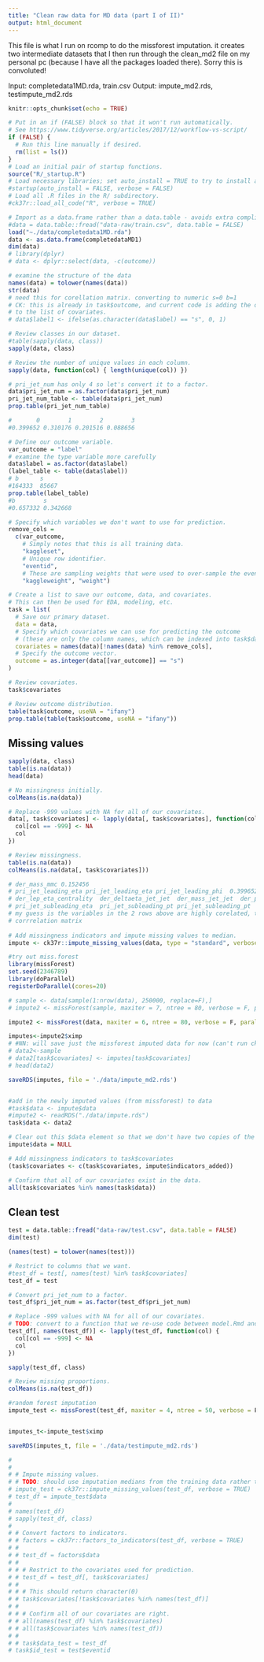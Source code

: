 ```yaml
---
title: "Clean raw data for MD data (part I of II)"
output: html_document
---
```



This file is what I run on rcomp to do the missforest imputation. it creates two intermediate datasets that I then run through the clean_md2 file on my personal pc (because I have all the packages loaded there). Sorry this is convoluted!

Input: completedata1MD.rda, train.csv
Output: impute_md2.rds, testimpute_md2.rds


```r
knitr::opts_chunk$set(echo = TRUE) 

# Put in an if (FALSE) block so that it won't run automatically.
# See https://www.tidyverse.org/articles/2017/12/workflow-vs-script/
if (FALSE) {
  # Run this line manually if desired.
  rm(list = ls())
}
# Load an initial pair of startup functions.
source("R/_startup.R")
# Load necessary libraries; set auto_install = TRUE to try to install any needed packages.
#startup(auto_install = FALSE, verbose = FALSE)
# Load all .R files in the R/ subdirectory.
#ck37r::load_all_code("R", verbose = TRUE)
```

```r

# Import as a data.frame rather than a data.table - avoids extra complication.
#data = data.table::fread("data-raw/train.csv", data.table = FALSE)
load("~./data/completedata1MD.rda")
data <- as.data.frame(completedataMD1) 
dim(data)
# library(dplyr)
# data <- dplyr::select(data, -c(outcome))

# examine the structure of the data
names(data) = tolower(names(data))
str(data)
# need this for corellation matrix. converting to numeric s=0 b=1
# CK: this is already in task$outcome, and current code is adding the outcome
# to the list of covariates.
# data$label1 <- ifelse(as.character(data$label) == "s", 0, 1)

# Review classes in our dataset.
#table(sapply(data, class))
sapply(data, class)

# Review the number of unique values in each column.
sapply(data, function(col) { length(unique(col)) })

# pri_jet_num has only 4 so let's convert it to a factor.
data$pri_jet_num = as.factor(data$pri_jet_num)
pri_jet_num_table <- table(data$pri_jet_num)
prop.table(pri_jet_num_table)

#       0        1        2        3 
#0.399652 0.310176 0.201516 0.088656
```

```r
# Define our outcome variable.
var_outcome = "label"
# examine the type variable more carefully
data$label = as.factor(data$label)
(label_table <- table(data$label))
# b      s 
#164333  85667
prop.table(label_table)
#b        s 
#0.657332 0.342668

# Specify which variables we don't want to use for prediction.
remove_cols =
  c(var_outcome,
    # Simply notes that this is all training data.
    "kaggleset",
    # Unique row identifier.
    "eventid",
    # These are sampling weights that were used to over-sample the event data (because the outcome is rare)
    "kaggleweight", "weight")

# Create a list to save our outcome, data, and covariates.
# This can then be used for EDA, modeling, etc.
task = list(
  # Save our primary dataset.
  data = data,
  # Specify which covariates we can use for predicting the outcome
  # (these are only the column names, which can be indexed into task$data).
  covariates = names(data)[!names(data) %in% remove_cols],
  # Specify the outcome vector.
  outcome = as.integer(data[[var_outcome]] == "s")
)

# Review covariates.
task$covariates

# Review outcome distribution.
table(task$outcome, useNA = "ifany")
prop.table(table(task$outcome, useNA = "ifany"))
```

## Missing values

```r
sapply(data, class)
table(is.na(data)) 
head(data)

# No missingness initially.
colMeans(is.na(data))

# Replace -999 values with NA for all of our covariates.
data[, task$covariates] <- lapply(data[, task$covariates], function(col) {
  col[col == -999] <- NA
  col
})

# Review missingness.
table(is.na(data))
colMeans(is.na(data[, task$covariates]))

# der_mass_mmc 0.152456 
# pri_jet_leading_eta pri_jet_leading_eta pri_jet_leading_phi  0.399652 
# der_lep_eta_centrality  der_deltaeta_jet_jet  der_mass_jet_jet  der_prodeta_jet_jet 0.709828
# pri_jet_subleading_eta  pri_jet_subleading_pt pri_jet_subleading_pt  0.709828
# my guess is the variables in the 2 rows above are highly corelated, they have same percentage of missing. 
# corrrelation matrix
 
# Add missingness indicators and impute missing values to median.
impute <- ck37r::impute_missing_values(data, type = "standard", verbose = TRUE)

#try out miss.forest 
library(missForest)
set.seed(2346789)
library(doParallel)
registerDoParallel(cores=20)

# sample <- data[sample(1:nrow(data), 250000, replace=F),]
# impute2 <- missForest(sample, maxiter = 7, ntree = 80, verbose = F, parallelize='forests', nodesize = c(100, 100))

impute2 <- missForest(data, maxiter = 6, ntree = 80, verbose = F, parallelize='forests',nodesize = c(100, 100))

imputes<-impute2$ximp
# #NN: will save just the missforest imputed data for now (can't run ck37 on Rcomp yet, so need to manually export the missforest imputation to my personal laptop)
# data2<-sample
# data2[task$covariates] <- imputes[task$covariates]
# head(data2)

saveRDS(imputes, file = './data/impute_md2.rds') 


#add in the newly imputed values (from missforest) to data
#task$data <- impute$data
#impute2 <- readRDS("./data/impute.rds")
task$data <- data2

# Clear out this $data element so that we don't have two copies of the data.
impute$data = NULL

# Add missingness indicators to task$covariates
(task$covariates <- c(task$covariates, impute$indicators_added))

# Confirm that all of our covariates exist in the data.
all(task$covariates %in% names(task$data))

```

<!-- ## Convert factors to indicators -->

<!-- ```{r factors_to_indicators} -->

<!-- sapply(task$data, class) -->

<!-- # This will only apply to $pri_jet_num -->
<!-- # We need to do the same step on the testing data. -->
<!-- factors = ck37r::factors_to_indicators(data, predictors = task$covariates, verbose = TRUE) -->
<!-- names(factors) -->

<!-- # This is dropping the missingness indicators for some reason - appears to be -->
<!-- # a bug in factors_to_indicators - need to investigate. -->
<!-- names(factors$data) -->
<!-- factors$factor_names -->

<!-- # TODO: this as.vector shouldn't be needed but $factor_names is a column matrix -->
<!-- # (erroneously). -->
<!-- task$data = cbind(task$data, factors$data[, as.vector(factors$factor_names)]) -->
<!-- names(task$data) -->

<!-- # Update our covariate list to include the 3 new indicator columns. -->
<!-- (task$covariates = c(task$covariates, as.vector(factors$factor_names))) -->

<!-- # Clear out this extra copy of the dataframe to save memory & storage size. -->
<!-- factors$data = NULL -->

<!-- # Remove $pri_jet_num now that it exists as indicators. -->
<!-- task$data$pri_jet_num = NULL -->
<!-- (task$covariates = setdiff(task$covariates, "pri_jet_num")) -->

<!-- # Confirm that all of our covariates exist in our training data. -->
<!-- stopifnot(all(task$covariates %in% names(task$data))) -->
<!-- ``` -->

## Clean test

```r
test = data.table::fread("data-raw/test.csv", data.table = FALSE)
dim(test)

(names(test) = tolower(names(test)))

# Restrict to columns that we want.
#test_df = test[, names(test) %in% task$covariates]
test_df = test

# Convert pri_jet_num to a factor.
test_df$pri_jet_num = as.factor(test_df$pri_jet_num)

# Replace -999 values with NA for all of our covariates.
# TODO: convert to a function that we re-use code between model.Rmd and clean.Rmd.
test_df[, names(test_df)] <- lapply(test_df, function(col) {
  col[col == -999] <- NA
  col
})

sapply(test_df, class)

# Review missing proportions.
colMeans(is.na(test_df))

#random forest imputation
impute_test <- missForest(test_df, maxiter = 4, ntree = 50, verbose = F, parallelize='forests', nodesize = c(100, 100))


imputes_t<-impute_test$ximp

saveRDS(imputes_t, file = './data/testimpute_md2.rds') 

# 
# 
# # Impute missing values.
# # TODO: should use imputation medians from the training data rather the test data.
# impute_test = ck37r::impute_missing_values(test_df, verbose = TRUE)
# test_df = impute_test$data
# 
# names(test_df)
# sapply(test_df, class)
# 
# # Convert factors to indicators.
# # factors = ck37r::factors_to_indicators(test_df, verbose = TRUE)
# # 
# # test_df = factors$data
# # 
# # # Restrict to the covariates used for prediction.
# # test_df = test_df[, task$covariates]
# # 
# # # This should return character(0)
# # task$covariates[!task$covariates %in% names(test_df)]
# # 
# # # Confirm all of our covariates are right.
# # all(names(test_df) %in% task$covariates)
# # all(task$covariates %in% names(test_df))
# # 
# # task$data_test = test_df
# task$id_test = test$eventid
```

<!-- ## Save results -->

<!-- ```{r save_results} -->
<!-- # Review elments of our task object. -->
<!-- names(task) -->

<!-- # Save imputation and factor objects for future reference -->
<!-- save(task, impute, factors, -->
<!--      file = "data/clean.RData") -->
<!-- ``` -->
